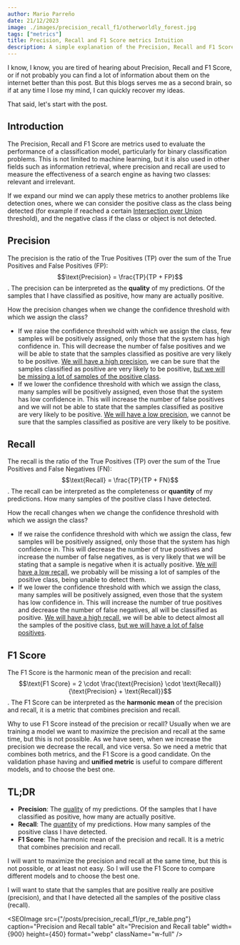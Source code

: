 ```yaml
---
author: Mario Parreño
date: 21/12/2023
image: ./images/precision_recall_f1/otherworldly_forest.jpg
tags: ["metrics"]
title: Precision, Recall and F1 Score metrics Intuition
description: A simple explanation of the Precision, Recall and F1 Score metrics.
---
```


I know, I know, you are tired of hearing about Precision, Recall and F1 Score,
or if not probably you can find a lot of information about them on the internet
better than this post. But this blogs serves me as a second brain,
so if at any time I lose my mind, I can quickly recover my ideas.

That said, let's start with the post.

## Introduction

The Precision, Recall and F1 Score are metrics used to evaluate the performance of a classification model,
particularly for <Underlined color="green">binary</Underlined> classification problems. This is not limited to machine learning,
but it is also used in other fields such as information retrieval, where precision and recall
are used to measure the effectiveness of a search engine as having two classes: relevant and irrelevant.

If we expand our mind we can apply these metrics to another problems like detection ones,
where we can consider the <Underlined>positive class</Underlined> as the class being detected (for
example if reached a certain <a href="https://www.v7labs.com/blog/intersection-over-union-guide" target="_blank">Intersection over Union</a> threshold),
and the <Underlined>negative class</Underlined> if the class or object is not detected.


## Precision

The precision is the ratio of the True Positives (TP)
over the sum of the True Positives and False Positives (FP): $$\text{Precision} = \frac{TP}{TP + FP}$$.
The precision can be interpreted as the **quality** of my predictions.
<Underlined color="red">Of the samples that I have classified as positive, how many are actually positive</Underlined>.

How the precision changes when we change the <Underlined>confidence threshold</Underlined>
with which we assign the class?

- If we <Underlined>raise the confidence threshold</Underlined> with which we assign the class,
few samples will be positively assigned, only those that the system has high confidence in.
This will decrease the number of false positives and we will be able to state that
the samples classified as positive are very likely to be positive. <u>We will have a high precision</u>,
we can be sure that the samples classified as positive are very likely to be positive,
<u>but we will be missing a lot of samples of the positive class</u>.
- If we <Underlined>lower the confidence threshold</Underlined> with which we assign the class,
many samples will be positively assigned, even those that the system has low confidence in.
This will increase the number of false positives and we will not be able to state that
the samples classified as positive are very likely to be positive. <u>We will have a low precision</u>,
we cannot be sure that the samples classified as positive are very likely to be positive.


## Recall

The recall is the ratio of the True Positives (TP)
over the sum of the True Positives and False Negatives (FN): $$\text{Recall} = \frac{TP}{TP + FN}$$.
The recall can be interpreted as the completeness or **quantity** of my predictions.
<Underlined color="red">How many samples of the positive class I have detected</Underlined>.

How the recall changes when we change the <Underlined>confidence threshold</Underlined>
with which we assign the class?

- If we <Underlined>raise the confidence threshold</Underlined> with which we assign the class,
few samples will be positively assigned, only those that the system has high confidence in.
This will decrease the number of true positives and increase the number of false negatives,
as is very likely that we will be stating that a sample is negative when it is actually positive.
<u>We will have a low recall</u>, we probably will be missing a lot of samples of the positive class,
being unable to detect them.
- If we <Underlined>lower the confidence threshold</Underlined> with which we assign the class,
many samples will be positively assigned, even those that the system has low confidence in.
This will increase the number of true positives and decrease the number of false negatives,
all will be classified as positive. <u>We will have a high recall</u>, we will be able to detect
almost all the samples of the positive class, <u>but we will have a lot of false positives</u>.


## F1 Score

The F1 Score is the harmonic mean of the precision and recall: $$\text{F1 Score} = 2 \cdot \frac{\text{Precision} \cdot \text{Recall}}{\text{Precision} + \text{Recall}}$$.
The F1 Score can be interpreted as the **harmonic mean** of the precision and recall,
<Underlined color="yellow">it is a metric that combines precision and recall</Underlined>.

Why to use F1 Score instead of the precision or recall?
Usually when we are training a model we want to maximize the precision and recall at the same time,
but this is not possible. As we have seen, when we increase the precision we decrease the recall,
and vice versa. So we need a metric that combines both metrics, and the F1 Score is a good candidate.
On the validation phase having and **unified metric** is useful to compare different models,
and to choose the best one.



## TL;DR

- **Precision**: The <u>quality</u> of my predictions. Of the samples that I have classified as positive, how many are actually positive.
- **Recall**: The <u>quantity</u> of my predictions. How many samples of the positive class I have detected.
- **F1 Score**: The harmonic mean of the precision and recall. It is a metric that combines precision and recall.

I will want to maximize the precision and recall at the same time, but this is not possible, or 
at least not easy. So I will use the F1 Score to compare different models and to choose the best one.

I will want to state that the samples that are positive really are positive (precision), and that I have detected
all the samples of the positive class (recall).

<SEOImage
    src={"/posts/precision_recall_f1/pr_re_table.png"}
    caption="Precision and Recall table"
    alt="Precision and Recall table"
    width={900}
    height={450}
    format="webp"
    className="w-full"
/>